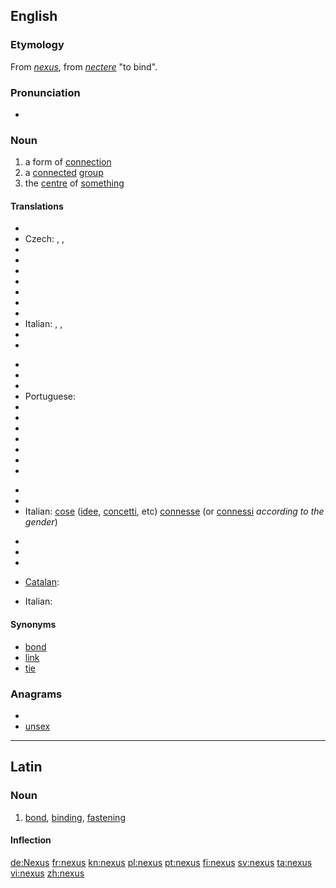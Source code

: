 {{wikipedia|dab=nexus}}
==English==

===Etymology===
From {{etyl|la}} ''[[#Latin|nexus]]'', from ''[[nectere]]'' "to bind".

===Pronunciation===
* {{IPA|/ˈnɛksəs/}}
*: {{rhymes|ɛksəs}}

===Noun===
{{en-noun|pl=nexuses|pl2=nexus}}

# a form of [[connection]]
# a [[connect]]ed [[group]]
# the [[centre]] of [[something]]

====Translations====
{{trans-top|connection}}
* {{trreq|Bulgarian}}
* Czech: {{t|cs|souvislost|f}},  {{t|cs|spojení|n}},  {{t|cs|nexus|m}}
* {{trreq|Danish}}
* {{trreq|Dutch}}
* {{trreq|Estonian}}
* {{trreq|Finnish}}
* {{trreq|French}}
* {{trreq|Georgian}}
* {{trreq|German}}
* Italian: {{t+|it|nesso|m}}, {{t+|it|legame|m}}, {{t+|it|connessione|f}}
* {{trreq|Japanese}}
* {{trreq|Kannada}}
{{trans-mid}}
* {{trreq|Korean}}
* {{trreq|Mandarin}}
* {{trreq|Polish}}
* Portuguese: {{t+|pt|nexo|m}}
* {{trreq|Russian}}
* {{trreq|Spanish}}
* {{trreq|Swedish}}
* {{trreq|Tamil}}
* {{trreq|Turkish}}
* {{trreq|Ukrainian}}
* {{trreq|Vietnamese}}
{{trans-bottom}}

{{trans-top|connected group}}
* {{trreq|Finnish}}
* {{trreq|French}}
* Italian: [[cose]] ([[idee]], [[concetti]], etc) [[connesse]] (or [[connessi]] ''according to the gender'')
{{trans-mid}}
* {{trreq|Portuguese}}
* {{trreq|Russian}}
* {{trreq|Spanish}}
{{trans-bottom}}

{{trans-top|centre of something}}
* [[Catalan]]: {{t-|ca|central|f}}
{{trans-mid}}
* Italian: {{t+|it|centro|m}}
{{trans-bottom}}

====Synonyms====
* [[bond]]
* [[link]]
* [[tie]]

===Anagrams===
* {{alphagram|ensux}}
* [[unsex#English|unsex]]

----

==Latin==

===Noun===
{{la-noun|nexus|nexus|nexūs|m|fourth}}

# [[bond]], [[binding]], [[fastening]]

====Inflection====
{{ladecl4}}
{{la-decl-4th|nex}}

[[de:Nexus]]
[[fr:nexus]]
[[kn:nexus]]
[[pl:nexus]]
[[pt:nexus]]
[[fi:nexus]]
[[sv:nexus]]
[[ta:nexus]]
[[vi:nexus]]
[[zh:nexus]]